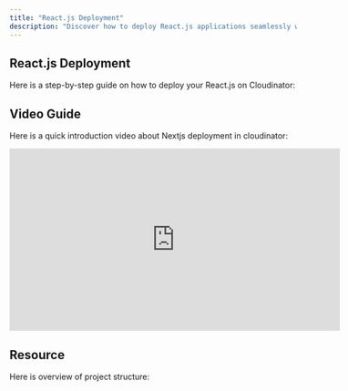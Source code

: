 ```yaml
---
title: "React.js Deployment"
description: "Discover how to deploy React.js applications seamlessly with Cloudinator. This guide provides step-by-step instructions to leverage Cloudinator's advanced DevOps features, enabling efficient, secure, and scalable deployments for your projects, whether on-premises or in the cloud."  
---
```



<Head>

  <meta name="description" content="Cloudinator is a powerful DevOps platform streamlining software development, deployment, and infrastructure management." />
  <meta property="og:title" content="Introduction to Cloudinator" />
  <meta property="og:description" content="Cloudinator is a powerful DevOps platform streamlining software development, deployment, and infrastructure management." />
  <meta property="og:image" content="/images/cloudinator-logo.jpg" />
  <meta property="og:image:alt" content="Cloudinator: The Ultimate DevOps Platform" />
  <meta property="og:type" content="website" />
  <meta property="og:url" content="https://cloudinator-document.soben.me/" />

  <meta name="twitter:card" content="summary_large_image" />
  <meta name="twitter:title" content="Introduction to Cloudinator" />
  <meta name="twitter:description" content="Cloudinator is a powerful DevOps platform streamlining software development, deployment, and infrastructure management." />
  <meta name="twitter:image" content="/images/cloudinator-logo.jpg" />
  <meta name="twitter:image:alt" content="Cloudinator: The Ultimate DevOps Platform" />
</Head>


## <span className="text-purple-700 font-bold">React.js Deployment</span>

Here is a step-by-step guide on how to deploy your React.js on Cloudinator: 

<ReactjsDeployGuide />

## <span className="text-purple-700 font-bold">Video Guide</span>

Here is a quick introduction video about Nextjs deployment in cloudinator:

<div style={{ display: 'flex', justifyContent: 'center', margin: '20px 0' }}>
  <iframe
    width="580"
    height="320"
    src="https://www.youtube.com/embed/kIpW8ZkfsYs"
    frameBorder="0"
    allow="accelerometer; autoplay; clipboard-write; encrypted-media; gyroscope; picture-in-picture"
    allowFullScreen
    style={{ border: '1px solid #ccc', borderRadius: '8px' }}
  ></iframe>
</div>

## <span className="text-purple-700 font-bold">Resource</span>

Here is overview of project structure:

<div className="p-4">
  <ReactjsGitHubLink 
    repoUrl="https://github.com/cloudinator25/basic-react.git" 
    repoName="basic-reactjs"
  />
</div>
